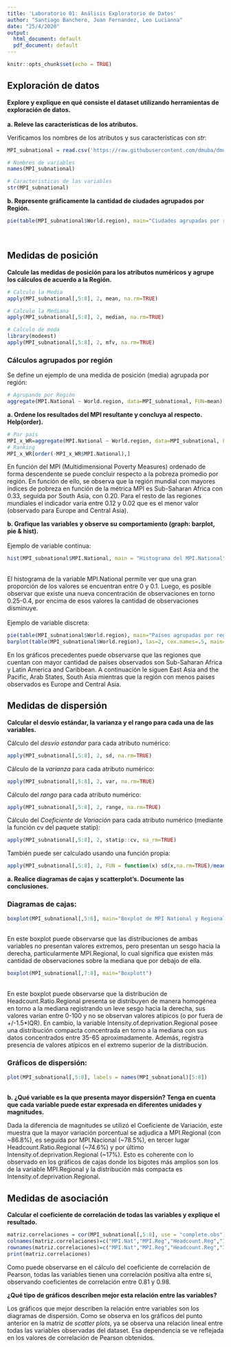 ```yaml
---
title: 'Laboratorio 01: Análisis Exploratorio de Datos'
author: "Santiago Banchero, Juan Fernandez, Leo Lucianna"
date: "25/4/2020"
output:
  html_document: default
  pdf_document: default
---
```


```r
knitr::opts_chunk$set(echo = TRUE)
```

## Exploración de datos

**Explore y explique en qué consiste el dataset utilizando herramientas de exploración de datos.**
<br />
<br />
**a. Releve las características de los atributos.**

Verificamos los nombres de los atributos y sus características con *str*:
```r
MPI_subnational = read.csv('https://raw.githubusercontent.com/dmuba/dmuba.github.io/master/Practicos/LAB01/MPI_subnational.csv', header = TRUE, sep = ',')

# Nombres de variables
names(MPI_subnational)

# Caracteristicas de las variables
str(MPI_subnational)
```

**b. Represente gráficamente la cantidad de ciudades agrupados por Región.**
```r
pie(table(MPI_subnational$World.region), main="Ciudades agrupadas por región")
```
<br />


## Medidas de posición

**Calcule las medidas de posición para los atributos numéricos y agrupe los cálculos de acuerdo a la Región.**

```r
# Calculo la Media
apply(MPI_subnational[,5:8], 2, mean, na.rm=TRUE)

# Calculo la Mediana
apply(MPI_subnational[,5:8], 2, median, na.rm=TRUE)

# Calculo de moda
library(modeest)
apply(MPI_subnational[,5:8], 2, mfv, na.rm=TRUE)
```
### Cálculos agrupados por región
Se define un ejemplo de una medida de posición (media) agrupada por región:

```r
# Agrupando por Región
aggregate(MPI.National ~ World.region, data=MPI_subnational, FUN=mean)
```


**a. Ordene los resultados del MPI resultante y concluya al respecto. Help(order).**

```r
# Por país
MPI_x_WR=aggregate(MPI.National ~ World.region, data=MPI_subnational, FUN=mean)
# Ranking
MPI_x_WR[order(-MPI_x_WR$MPI.National),]
```
En función del MPI (Multidimensional Poverty Measures) ordenado de forma descendente se puede concluir respecto a la pobreza promedio por región. En función de ello, se observa que la región mundial con mayores índices de pobreza en función de la métrica MPI es Sub-Saharan Africa con 0.33, seguida por South Asia, con 0.20. Para el resto de las regiones mundiales el indicador varía entre 0.12 y 0.02 que es el menor valor (observado para Europe and Central Asia).

**b. Grafique las variables y observe su comportamiento (graph: barplot, pie & hist).**
<br />
<br />
Ejemplo de variable continua:
```r
hist(MPI_subnational$MPI.National, main = "Histograma del MPI.National", xlab = "MPI.National", ylab = "Frecuencia")
```
<br />
El histograma de la variable MPI.National permite ver que una gran proporción de los valores se encuentran entre 0 y 0.1. Luego, es posible observar que existe una nueva concentración de observaciones en torno 0.25-0.4, por encima de esos valores la cantidad de observaciones disminuye.
<br />
<br />
Ejemplo de variable discreta:
```r
pie(table(MPI_subnational$World.region), main="Países agrupadas por región")
barplot(table(MPI_subnational$World.region), las=2, cex.names=.5, main="Países agrupadas por región")
```

En los gráficos precedentes puede observarse que las regiones que cuentan con mayor cantidad de países observados son Sub-Saharan Africa y Latin America and Caribbean. A continuación le siguen East Asia and the Pacific, Arab States, South Asia mientras que la región con menos paises observados es Europe and Central Asia.

## Medidas de dispersión

**Calcular el desvío estándar, la varianza y el rango para cada una de las variables.**

Cálculo del *desvío estandar* para cada atributo numérico:
```r
apply(MPI_subnational[,5:8], 2, sd, na.rm=TRUE)
```

Cálculo de la *varianza* para cada atributo numérico:
```r
apply(MPI_subnational[,5:8], 2, var, na.rm=TRUE)
```

Cálculo del *rango* para cada atributo numérico:
```r
apply(MPI_subnational[,5:8], 2, range, na.rm=TRUE)
```

Cálculo del *Coeficiente de Variación* para cada atributo numérico (mediante la función cv del paquete statip): 
```r
apply(MPI_subnational[,5:8], 2, statip::cv, na_rm=TRUE)
```

También puede ser calculado usando una función propia: 
```r
apply(MPI_subnational[,5:8], 2, FUN = function(x) sd(x,na.rm=TRUE)/mean(x, na.rm=TRUE))
```

**a. Realice diagramas de cajas y scatterplot’s. Documente las conclusiones.**

### Diagramas de cajas:

```r
boxplot(MPI_subnational[,5:6], main="Boxplot de MPI National y Regional")
```
<br />
En este boxplot puede observarse que las distribuciones de ambas variables no presentan valores extremos, pero presentan un sesgo hacia la derecha, particularmente MPI.Regional, lo cual significa que existen más cantidad de observaciones sobre la mediana que por debajo de ella.
<br />

```r
boxplot(MPI_subnational[,7:8], main="Boxplott")
```
<br />
En este boxplot puede observarse que la distribución de Headcount.Ratio.Regional presenta se distribuyen de manera homogénea en torno a la mediana registrando un leve sesgo hacia la derecha, sus valores varían entre 0-100 y no se observan valores atípicos (o por fuera de +/-1.5*IQR). En cambio, la variable Intensity.of.deprivation.Regional posee una distribución compacta concentrada en torno a la mediana con sus datos concentrados entre 35-65 aproximadamente. Además, registra presencia de valores atípicos en el extremo superior de la distribución.
<br />

### Gráficos de dispersión:
```r
plot(MPI_subnational[,5:8], labels = names(MPI_subnational)[5:8])
```
<br />
**b. ¿Qué variable es la que presenta mayor dispersión? Tenga en cuenta que cada variable puede estar expresada en diferentes unidades y magnitudes.**

Dada la diferencia de magnitudes se utilizó el Coeficiente de Variación, este muestra que la mayor variación porcentual se adjudica a MPI.Regional (con ~86.8%), es seguida por MPI.Nacional (~78.5%), en tercer lugar Headcount.Ratio.Regional (~74.6%) y por último Intensity.of.deprivation.Regional (~17%). Esto es coherente con lo observado en los gráficos de cajas donde los bigotes más amplios son los de la variable MPI.Regional y la distribución más compacta es Intensity.of.deprivation.Regional.

## Medidas de asociación
**Calcular el coeficiente de correlación de todas las variables y explique el resultado.**

```r
matriz.correlaciones = cor(MPI_subnational[,5:8], use = "complete.obs")
colnames(matriz.correlaciones)=c("MPI.Nat","MPI.Reg","Headcount.Reg","Intensity.Reg")
rownames(matriz.correlaciones)=c("MPI.Nat","MPI.Reg","Headcount.Reg","Intensity.Reg")
print(matriz.correlaciones)
```

Como puede observarse en el cálculo del coeficiente de correlación de Pearson, todas las variables tienen una correlación positiva alta entre sí, observando coeficientes de correlación entre 0.81 y 0.98.

**¿Qué tipo de gráficos describen mejor esta relación entre las variables?**

Los gráficos que mejor describen la relación entre variables son los diagramas de dispersión. Como se observa en los gráficos del punto anterior en la matriz de _scatter plots_, ya se observa una relación lineal entre todas las variables observadas del dataset. Esa dependencia se ve reflejada en los valores de correlación de Pearson obtenidos.



